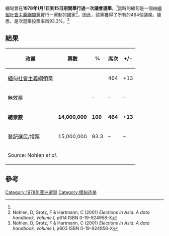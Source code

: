 緬甸曾在'''1978年1月1日到15日期間舉行過一次議會選舉'''。<ref name=N1/>當時的緬甸是一個由[[緬甸社會主義綱領黨|緬甸社會主義綱領黨]]實行一黨制的國家<ref>Nohlen, D, Grotz, F & Hartmann, C (2001) ''Elections in Asia: A data handbook, Volume I'', p614 ISBN 0-19-924958-X</ref>，因此，該黨獲得了所有的464個議席。據悉，是次選舉投票率爲93.3%。<ref name=N1>Nohlen, D, Grotz, F & Hartmann, C (2001) ''Elections in Asia: A data handbook, Volume I'', p603 ISBN 0-19-924958-X</ref>

==結果==
{| class=wikitable style=text-align:right
!政黨
!票數
!%
!席次
!+/-
|-
|align=left|[[緬甸社會主義綱領黨|緬甸社會主義綱領黨]]|| || ||464||+13
|-
|align=left|無效票|| ||–||–||–
|-
|align=left|'''總票數'''||'''14,000,000'''||'''100'''||'''464'''||'''+13'''
|-
|align=left|登記選民/投票||15,000,000||93.3||–||–
|-
|colspan=5 align=left|Source: Nohlen ''et al.''
|}

==參考==
{{reflist}}
{{緬甸的選舉和公投}}
[[Category:1978年亚洲選舉|Category:1978年亚洲選舉]]
[[Category:缅甸选举|Category:缅甸选举]]